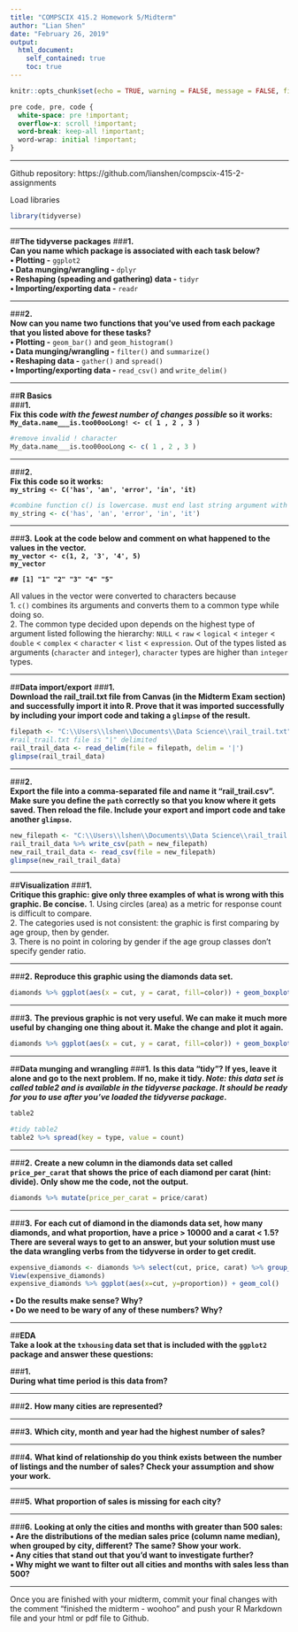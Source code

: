 ```yaml
---
title: "COMPSCIX 415.2 Homework 5/Midterm"
author: "Lian Shen"
date: "February 26, 2019"
output: 
  html_document:
    self_contained: true
    toc: true
---
```


```r
knitr::opts_chunk$set(echo = TRUE, warning = FALSE, message = FALSE, fig.align = 'center')
```

```css
pre code, pre, code {
  white-space: pre !important;
  overflow-x: scroll !important;
  word-break: keep-all !important;
  word-wrap: initial !important;
}
```


***

Github repository: https://github.com/lianshen/compscix-415-2-assignments 

Load libraries
```r
library(tidyverse)
```

***
##**The tidyverse packages**
###**1.**  
**Can you name which package is associated with each task below?**  
**• Plotting -** `ggplot2`  
**• Data munging/wrangling -** `dplyr`  
**• Reshaping (speading and gathering) data -** `tidyr`  
**• Importing/exporting data -** `readr`  

***
###**2.**  
**Now can you name two functions that you’ve used from each package that you listed above for these tasks?**  
**• Plotting -** `geom_bar()` and `geom_histogram()`  
**• Data munging/wrangling -** `filter()` and `summarize()`  
**• Reshaping data -** `gather()` and `spread()`  
**• Importing/exporting data -** `read_csv()` and `write_delim()`  

***
##**R Basics**  
###**1.**  
**Fix this code *with the fewest number of changes possible* so it works:**  
**`My_data.name___is.too00ooLong! <- c( 1 , 2 , 3 )`**  
```r
#remove invalid ! character
My_data.name___is.too00ooLong <- c( 1 , 2 , 3 )
```

***
###**2.**  
**Fix this code so it works:**  
**`my_string <- C('has', 'an', 'error', 'in', 'it)`**
```r
#combine function c() is lowercase. must end last string argument with quote '
my_string <- c('has', 'an', 'error', 'in', 'it')
```

***
###**3.**
**Look at the code below and comment on what happened to the values in the vector.**  
**`my_vector <- c(1, 2, '3', '4', 5)`**  
**`my_vector`**  

**`## [1] "1" "2" "3" "4" "5"`**  

All values in the vector were converted to characters because  
1. `c()` combines its arguments and converts them to a common type while doing so.  
2. The common type decided upon depends on the highest type of argument listed following the hierarchy: `NULL` < `raw` < `logical` < `integer` < `double` < `complex` < `character` < `list` < `expression`. Out of the types listed as arguments (`character` and `integer`), `character` types are higher than `integer` types.

***
##**Data import/export**
###**1.**  
**Download the rail_trail.txt file from Canvas (in the Midterm Exam section) and successfully import it into R. Prove that it was imported successfully by including your import code and taking a `glimpse` of the result.**  

```r
filepath <- "C:\\Users\\lshen\\Documents\\Data Science\\rail_trail.txt"
#rail_trail.txt file is "|" delimited
rail_trail_data <- read_delim(file = filepath, delim = '|')
glimpse(rail_trail_data)
```

***
###**2.**  
**Export the file into a comma-separated file and name it “rail_trail.csv”. Make sure you define the `path` correctly so that you know where it gets saved. Then reload the file. Include your export and import code and take another `glimpse`.**  

```r
new_filepath <- "C:\\Users\\lshen\\Documents\\Data Science\\rail_trail.csv"
rail_trail_data %>% write_csv(path = new_filepath)
new_rail_trail_data <- read_csv(file = new_filepath)
glimpse(new_rail_trail_data)
```

***
##**Visualization**
###**1.**  
**Critique this graphic: give only three examples of what is wrong with this graphic. Be concise.** 
1. Using circles (area) as a metric for response count is difficult to compare.  
2. The categories used is not consistent: the graphic is first comparing by age group, then by gender.  
3. There is no point in coloring by gender if the age group classes don't specify gender ratio.

***
###**2.** 
**Reproduce this graphic using the diamonds data set.**  

```r
diamonds %>% ggplot(aes(x = cut, y = carat, fill=color)) + geom_boxplot(position = "identity") + xlab("CUT OF DIAMOND") + ylab("CARAT OF DIAMOND") + coord_flip()
```

***
###**3.**
**The previous graphic is not very useful. We can make it much more useful by changing one thing about it. Make the change and plot it again.**

```r
diamonds %>% ggplot(aes(x = cut, y = carat, fill=color)) + geom_boxplot(position = "dodge") + xlab("CUT OF DIAMOND") + ylab("CARAT OF DIAMOND") + coord_flip()
```

***
##**Data munging and wrangling**
###**1.**
**Is this data “tidy”? If yes, leave it alone and go to the next problem. If no, make it tidy. *Note: this data set is called table2 and is available in the tidyverse package. It should be ready for you to use after you’ve loaded the tidyverse package*.**

```r
table2
```

```r
#tidy table2
table2 %>% spread(key = type, value = count)
```


***
###**2.**
**Create a new column in the diamonds data set called `price_per_carat` that shows the price of each diamond per carat (hint: divide). Only show me the code, not the output.**

```r
diamonds %>% mutate(price_per_carat = price/carat)
```


***
###**3.**
**For each cut of diamond in the diamonds data set, how many diamonds, and what proportion, have a price > 10000 and a carat < 1.5? There are several ways to get to an answer, but your solution must use the data wrangling verbs from the tidyverse in order to get credit.**  
```r
expensive_diamonds <- diamonds %>% select(cut, price, carat) %>% group_by(cut) %>% mutate(total_cut = n()) %>% filter(price > 10000 & carat < 1.5) %>% mutate(expensive_count = n()) %>% mutate(proportion = expensive_count/total_cut) %>% select(cut, expensive_count, total_cut, proportion) %>% distinct()
View(expensive_diamonds)
expensive_diamonds %>% ggplot(aes(x=cut, y=proportion)) + geom_col()
```

**• Do the results make sense? Why?**  
**• Do we need to be wary of any of these numbers? Why?**  

***
##**EDA**  
**Take a look at the `txhousing` data set that is included with the `ggplot2` package and answer these questions:**


###**1.**  
**During what time period is this data from?**

***
###**2.**
**How many cities are represented?**

***
###**3.**
**Which city, month and year had the highest number of sales?**

***
###**4.**
**What kind of relationship do you think exists between the number of listings and the number of sales? Check your assumption and show your work.**

***
###**5.**
**What proportion of sales is missing for each city?**

***
###**6.**
**Looking at only the cities and months with greater than 500 sales:**  
**• Are the distributions of the median sales price (column name median), when grouped by city, different? The same? Show your work.**  
**• Any cities that stand out that you’d want to investigate further?**  
**• Why might we want to filter out all cities and months with sales less than 500?**  

***
Once you are finished with your midterm, commit your final changes with the comment “finished the midterm
- woohoo” and push your R Markdown file and your html or pdf file to Github.